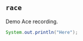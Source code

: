 

## `race`

Demo Ace recording.

```java id="testing" player record snippet
System.out.println("Here");
```